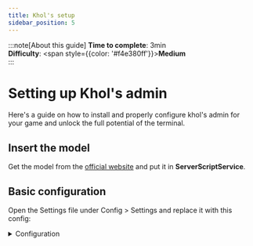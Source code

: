 ```yaml
---
title: Khol's setup
sidebar_position: 5
---
```



:::note[About this guide]
**Time to complete**: 3min <br />
**Difficulty**: <span style={{color: '#f4e380ff'}}>**Medium**</span> <br />
:::

# Setting up Khol's admin

Here's a guide on how to install and properly configure khol's admin for your game and unlock the full potential of the terminal.


## Insert the model
Get the model from the [official website](https://kohl.gg/) and put it in **ServerScriptService**.

## Basic configuration

Open the Settings file under Config > Settings and replace it with this config:
<details>
<summary>Configuration</summary>
```lua
--[[ DEFAULT ROLES
┏━━━━━━━━━┳━━━━━━━━━━━━━━┳━━━━━━━━━━━━━━━━━━━━━━━━━━━━━━━━━━━━━━━━━━━━━━━━━━━━━━━━━━━━━━━━━━━━━━━━━━━━━━━━━━━━━━━━━━━━━━━━━━━━━━━━┓
┃ RANK    ┃ ROLE         ┃ DETAILS                                                                                                ┃
┣━━━━━━━━━╋━━━━━━━━━━━━━━╋━━━━━━━━━━━━━━━━━━━━━━━━━━━━━━━━━━━━━━━━━━━━━━━━━━━━━━━━━━━━━━━━━━━━━━━━━━━━━━━━━━━━━━━━━━━━━━━━━━━━━━━━┫
┃ inf     ┃ creator      ┃ Can do everything, automatically given to the creator of the group/game.                               ┃
┃ 4       ┃ superadmin   ┃ Can permanently role users, change settings, shutdown servers, give badges, and use commands globally. ┃
┃ 3       ┃ admin        ┃ Can permanently ban users and give roles per server.                                                   ┃
┃ 2       ┃ mod          ┃ Can kick and server ban with other potentially abusive commands.                                       ┃
┃ 1       ┃ vip          ┃ Can only use commands on themselves, limited to non-abusive cosmetic commands.                         ┃
┃ 0       ┃ everyone     ┃ The default role, limited to basic features.                                                           ┃
┗━━━━━━━━━┻━━━━━━━━━━━━━━┻━━━━━━━━━━━━━━━━━━━━━━━━━━━━━━━━━━━━━━━━━━━━━━━━━━━━━━━━━━━━━━━━━━━━━━━━━━━━━━━━━━━━━━━━━━━━━━━━━━━━━━━━┛
--]]

return {

	-- ⛔ BAN DATABASE
	-- Format: ["UserId"] = {Username, Reason, Duration, BannedByUserId}
	-- Duration: -1 = permanent, 0 = server ban, >0 = temp ban (UTC timestamp)
	bans = {
	},

	-- 👤 USER ROLES - Assign roles by UserId or Username
	userRoles = {
		vip = {},
		mod = {},
		admin = {},
		superadmin = {},
		creator = {},
	},

	-- 📦 ASSET ROLES
	assetRoles = {
		-- [assetId] = { "vip", "mod" },
	},

	-- 💵 GAMEPASS ROLES
	gamepassRoles = {
		-- [gamepassId] = { "vip", "mod" },
	},

	-- 💳 SUBSCRIPTION ROLES
	subscriptionRoles = {
		-- [subscriptionId] = { "vip", "mod" },
	},

	-- 🏢 GROUP ROLES
	groupRoles = {
		-- [groupId] = {
		-- 	{ rank = 200, roles = { "vip", "admin" }, exactRank = false },
		-- },
	},

	-- 👥 FRIEND ROLES
	friendRoles = {
		-- "vip",
	},

	-- 👑 FREE ADMIN ROLES - ⚠️ Affects all players
	freeAdmin = {
		-- "vip",
		-- "mod",
		-- "admin",
	},

	announcements = {
		-- {
		-- 	From = "_K", -- userId or "_K"
		-- 	Duration = 30, -- seconds, 0 = no auto-hide
		-- 	Text = "Hi!",
		-- },
	},

	notifications = {
		-- {
		-- 	From = "_K", -- userId or "_K"
		-- 	Duration = 30, -- seconds, 0 = no auto-hide
		-- 	Text = "Hi!",
		-- },
	},

	-- 🔧 SYSTEM SETTINGS
	prefix = { ";", ":" }, -- Command trigger characters
	splitKey = "%s", --       Command/argument separator

	commandBarRank = 0, --       Minimum rank for Command Bar (false = disable)
	dashboardRank = 0, --        Minimum rank for Dashboard (false = disable)
	dashboardButtonRank = false, --  Minimum rank for Dashboard button (false = disable)
	joinNotificationRank = false, -- Minimum rank for join notifications (false = disable)

	welcomeBadgeId = 0, -- Badge for new players (0 = none)

	addToCharts = false, -- Add this game to the Kohl's Admin Charts  (⚠️ Requires "Allow HTTP Requests" in File > Game Settings > Security)  https://roblox.com/games/17873329124/Kohls-Admin-Charts
	vip = false, --         Enable VIP features                       (⚠️ Required if addToCharts is true)

	chatCommands = true, --            Enable commands via chat
	commandRequests = false, --         Request commands on same/higher rank
	onlyShowUsableCommands = false, -- Show only purchasable/usable commands
	getKohlsAdminPopup = false, --      Show the Get Kohl's Admin popup
	wrongPrefixWarning = true, --      Warn on incorrect prefix
	saveLogs = true, --                Save/sync logs across servers

	theme = "Default", --               Initial theme (customize in Config.Themes)
	changeThemeAuthority = "Client", -- "Client", "Server", or "Studio"

	commands = { -- Configure command access per role
		everyone = {
			help = true,
			shutdown = false,
		},
		vip = {},
		mod = {},
		admin = {},
		superadmin = {},
		creator = {},
	},

	-- 🎭 ROLE CONFIGURATION
	roles = {
		{ -- Default Role
			_key = "everyone", -- ⚠️ DO NOT CHANGE

			name = "Player",
			color = "#aaa", -- Hex color only

			groups = {
				-- "creator", --        clearlogs, hidelogs, script, localscript, etc.
				-- "superadmin", --     badge, clearterrain, reserve, shutdown, global, etc.
				-- "administration", -- announce, role, btools, gear, insert, place, serverlock, etc.
				-- "moderation", --     ban, kick, jail, teleport, mute, warnings, etc.
				-- "environment", --    fix, lighting, gravity, wind, water, atmosphere, etc.
				-- "general", --        respawn, refresh, spectate, view, vote, xray, etc.
				-- "fun", --            disco, explode, clone, punish, zombie, etc. (abusive)
				-- "vip", --            appearance, accessories, animations, particles, etc.
				"utility", --           help, version, info, logs, etc. (safe basics)
			},

			limits = {
				cooldown = 4, -- Cooldown period in seconds
				commands = 4, -- Max commands per cooldown
				targets = 1, --  Max targets per command
			},

			permissions = {
				admin = false, --   ⚠️ Bypasses all permissions
				banasync = false, --   Saved bans
				saveRoles = false, --  Saved roles
				settings = false, --   Saved settings
				serverlogs = false, -- Server logs
			},

			onlyTargetSelf = true, -- Can only use commands on self
		},

		{ -- VIP Role
			_key = "vip", -- ⚠️ DO NOT CHANGE
			name = "VIP",
			color = "#0ff",
			groups = { "vip" },
			limits = { cooldown = 4, commands = 16, targets = 1 },
			permissions = {},
			onlyTargetSelf = true,
		},

		-- 🎭 Create as many roles as you want!
		-- Use the _key in other settings like friendRoles to auto give the role
		-- Helper would be higher rank than VIP, and lower than moderator

		-- {
		-- 	_key = "helper",
		-- 	name = "Helper",
		-- 	color = "#080",
		-- 	groups = { "general" },
		-- 	limits = { cooldown = 4, commands = 32, targets = math.huge },
		-- 	permissions = { serverlogs = true },
		-- },

		{ -- Moderator Role
			_key = "mod", -- ⚠️ DO NOT CHANGE
			name = "Moderator",
			color = "#0f0",
			groups = { "moderation", "general", "environment", "fun", "vip" },
			limits = { cooldown = 4, commands = 32, targets = math.huge },
			permissions = { serverlogs = true },
		},

		{ -- Administrator Role
			_key = "admin", -- ⚠️ DO NOT CHANGE
			name = "Administrator",
			color = "#fc0",
			groups = { "administration", "moderation", "general", "environment", "fun", "vip" },
			limits = { cooldown = 4, commands = 64, targets = math.huge },
			permissions = { banasync = true, serverlogs = true },
		},

		{ -- SuperAdmin Role
			_key = "superadmin", -- ⚠️ DO NOT CHANGE
			name = "SuperAdmin",
			color = "#f80",
			groups = { "superadmin", "administration", "moderation", "general", "environment", "fun", "vip" },
			permissions = { banasync = true, saveRoles = true, settings = true, serverlogs = true },
		},

		[math.huge] = { -- Creator Role (Highest Authority)
			_key = "creator", -- ⚠️ DO NOT CHANGE
			name = "Game Creator",
			color = "#f00",
			permissions = { admin = true },
		},
	},
}
```
</details>

## Configure group permissions

In your settings file, locate the group roles table and edit it according to the example:
```lua
-- 🏢 GROUP ROLES
	groupRoles = {
		-- [groupId] = {
		-- 	{ rank = 200, roles = { "vip", "admin" }, exactRank = false },
		-- },
	},
```

## Add custom commands

You can add custom commands by creating a module script in the `Config > Addons` folder.

### Examples

<details>
<summary>Team chat toggle command</summary>

```lua
return function(_K)
	local TextChatService = game:GetService("TextChatService")
	local isTeamChatEnabled = false
	
	local function setupServer()
		local general = TextChatService:WaitForChild("TextChannels"):WaitForChild("RBXGeneral") :: TextChannel
		general.ShouldDeliverCallback = function(message:TextChatMessage, source:TextSource)
			if(isTeamChatEnabled)then
				local player = game:GetService("Players"):GetPlayerByUserId(message.TextSource.UserId)
				if(message.TextSource.UserId == source.UserId)then
					_K.Remote.Notify:FireClient(player,{
						From = "_K",
						Text = `<font color="rgb(255,125,0)">Your message was not sent because teamchat only mode is enabled !</font>`,
					})
				end
				
				
				return "BLOCKED"
			else
				return true
			end
		end
	end
	
	local function runServer(context, enable)
		if(enable ~= nil)then
			isTeamChatEnabled = enable
		else
			isTeamChatEnabled = not isTeamChatEnabled
		end
		context._K.Remote.Notify:FireAllClients({
			From = "_K",
			Text = `<b>Team chat {isTeamChatEnabled and "enabled" or "disabled"}</b>`,
		})
	end
	
	local arg = {
		type = "boolean",
		name= "enable",
		description= "Wether to enable or disable the team chat only mode",
		optional= true,
	}
	local command = {
		name = "Teamchat",
		aliases= { "tc" },               -- Table of aliases.
		description= "Toggle team chat only mode",                -- Description of what the command does.
		group= "moderation",                      -- What group the command belongs to.
		noLog= false,                    -- If the command should be hidden from logs.
		args= { arg },      -- A table of argument definitions.
		permissions= { }, -- A table of role permissions required to run the command.
		envClient=nil,          -- Sets up an environment for the command.
		env=setupServer,                -- Sets up an environment for the command.
		runClient=nil,         -- What runs on the client of the player that ran the command.
		run=runServer               -- What the command runs on the server.
	}
	
	
	
	_K.Registry.registerCommand(_K, command)
end
```
</details>
<details>
<summary>Group lock toggle command</summary>

```lua
local GROUP_ID = 10055198
local MINIMUM_RANK = 110 -- Minimum rank in the group to join when the lock is active


return function(_K)
	local isGroupLockEnabled = false
	
	local groupInfo = game:GetService("GroupService"):GetGroupInfoAsync(GROUP_ID)
	
	local minRank
	for i,rankData in pairs(groupInfo.Roles) do
		if(rankData.Rank > MINIMUM_RANK)then
			minRank = rankData
			break
		end
	end
	
	local function setupServer()
		game.Players.PlayerAdded:Connect(function(player:Player)
			if(isGroupLockEnabled == true)then
				local rankInGroup = player:GetRankInGroup(GROUP_ID)
				if(rankInGroup < MINIMUM_RANK)then
					player:Kick(`Grouplocked server ! You must be {minRank.Name}+ in {groupInfo.Name} to join !`)
				end
			end
		end)
	end

	local function runServer(context, enable)
		local addText = ""
		if(enable ~= nil)then
			isGroupLockEnabled = enable
		else
			isGroupLockEnabled = not isGroupLockEnabled
		end
		if(isGroupLockEnabled == true)then
			addText = `<br />Only <font color="rgb(18,221,201)"><b>{minRank.Name}+</b></font> from <font color="rgb(18,221,201)"><b>{groupInfo.Name}</b></font> can join`
		end
		context._K.Remote.Notify:FireAllClients({
			From = "_K",
			Text = `<b>Group lock {isGroupLockEnabled and "enabled" or "disabled"} !</b>{addText}`,
		})
	end

	local arg = {
		type = "boolean",
		name= "enable",
		description= "Wether to enable or disable the group lock",
		optional= true,
	}
	local command = {
		name = "grouplock",
		aliases= { "gc" },
		description= "Toggle server group lock",
		group= "moderation",   
		noLog= false,
		args= { arg },
		permissions= { },
		envClient=function() print("Grouplock command made by Omega77073") end, 
		env=setupServer,  
		runClient=nil,
		run=runServer
	}



	_K.Registry.registerCommand(_K, command)
end
```
</details>